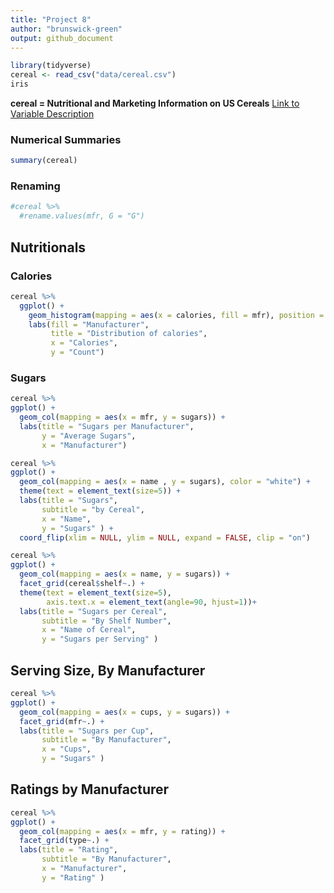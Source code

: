 ```yaml
---
title: "Project 8"
author: "brunswick-green"
output: github_document
---
```


```r
library(tidyverse)
cereal <- read_csv("data/cereal.csv")
iris
```

**cereal = Nutritional and Marketing Information on US Cereals**
[Link to Variable Description](https://www.kaggle.com/crawford/80-cereals?select=cereal.csv)

### Numerical Summaries

```r
summary(cereal)
```

### Renaming

```r
#cereal %>%
  #rename.values(mfr, G = "G")
```


## Nutritionals

### Calories

```r
cereal %>% 
  ggplot() +
    geom_histogram(mapping = aes(x = calories, fill = mfr), position = "stack") +
    labs(fill = "Manufacturer", 
         title = "Distribution of calories",
         x = "Calories",
         y = "Count") 
```

### Sugars

```r
cereal %>%
ggplot() +
  geom_col(mapping = aes(x = mfr, y = sugars)) +
  labs(title = "Sugars per Manufacturer",
       y = "Average Sugars",
       x = "Manufacturer") 
```

```r
cereal %>%
ggplot() +
  geom_col(mapping = aes(x = name , y = sugars), color = "white") +
  theme(text = element_text(size=5)) +
  labs(title = "Sugars",
       subtitle = "by Cereal",
       x = "Name",
       y = "Sugars" ) +
  coord_flip(xlim = NULL, ylim = NULL, expand = FALSE, clip = "on")
```

```r
cereal %>%
ggplot() +
  geom_col(mapping = aes(x = name, y = sugars)) +
  facet_grid(cereal$shelf~.) +
  theme(text = element_text(size=5),
        axis.text.x = element_text(angle=90, hjust=1))+
  labs(title = "Sugars per Cereal",
       subtitle = "By Shelf Number",
       x = "Name of Cereal",
       y = "Sugars per Serving" )
```

## Serving Size, By Manufacturer

```r
cereal %>%
ggplot() +
  geom_col(mapping = aes(x = cups, y = sugars)) +
  facet_grid(mfr~.) +
  labs(title = "Sugars per Cup",
       subtitle = "By Manufacturer",
       x = "Cups",
       y = "Sugars" )
```

## Ratings by Manufacturer

```r
cereal %>%
ggplot() +
  geom_col(mapping = aes(x = mfr, y = rating)) +
  facet_grid(type~.) +
  labs(title = "Rating",
       subtitle = "By Manufacturer",
       x = "Manufacturer",
       y = "Rating" )
```


